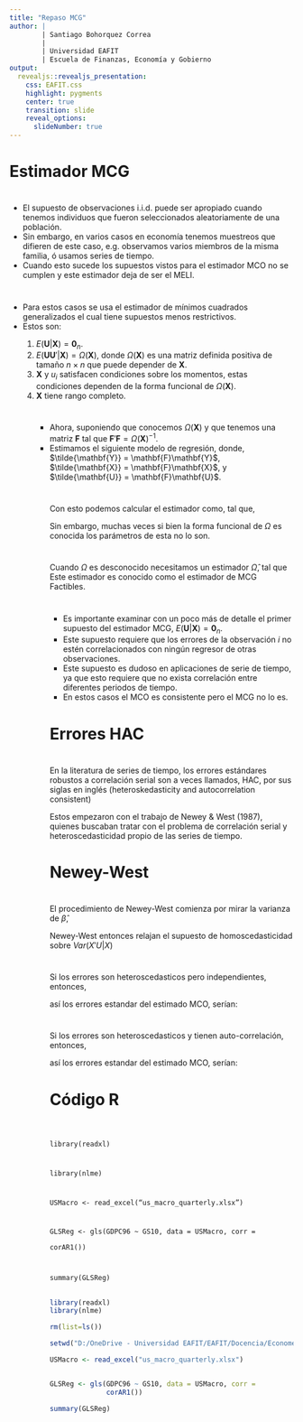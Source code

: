 ---
title: "Repaso MCG"
author: |
        | Santiago Bohorquez Correa
        |
        | Universidad EAFIT
        | Escuela de Finanzas, Economía y Gobierno
output:
  revealjs::revealjs_presentation:
    css: EAFIT.css
    highlight: pygments
    center: true
    transition: slide
    reveal_options:
      slideNumber: true
---

# Estimador MCG

#

<ul>
<li>El supuesto de observaciones i.i.d. puede ser apropiado cuando tenemos individuos que fueron seleccionados aleatoriamente de una población.</li>
<li> Sin embargo, en varios casos en economía tenemos muestreos que difieren de este caso, e.g. observamos varios miembros de la misma familia, ó usamos series de tiempo.</li>
<li>Cuando esto sucede los supuestos vistos para el estimador MCO no se cumplen y este estimador deja de ser el MELI.</li>
</ul>

#

<ul>
<li>Para estos casos se usa el estimador de mínimos cuadrados generalizados el cual tiene supuestos menos restrictivos.</li> 
<li>Estos son:</li>
<ol>
<li> $E(\mathbf{U}|\mathbf{X}) = \mathbf{0}_n$.</li>
<li> $E(\mathbf{U}\mathbf{U}'|\mathbf{X}) = \Omega(\mathbf{X})$, donde $\Omega(\mathbf{X})$ es una matriz definida positiva de tamaño $n \times n$ que puede depender de $\mathbf{X}$.</li>
<li> $\mathbf{X}$ y $u_i$ satisfacen condiciones sobre los momentos, estas condiciones dependen de la forma funcional de $\Omega(\mathbf{X})$.</li>
<li> $\mathbf{X}$ tiene rango completo.</li>

#

<ul>
<li> Ahora, suponiendo que conocemos $\Omega(\mathbf{X})$ y que tenemos una matriz $\mathbf{F}$ tal que $\mathbf{F}'\mathbf{F} =\Omega(\mathbf{X})^{-1}$.</li> 
<li> Estimamos el siguiente modelo de regresión,
        \begin{equation}
        \tilde{\mathbf{Y}}  = \tilde{\mathbf{X}} \boldsymbol{\beta} + \tilde{\mathbf{U}}
    \end{equation}
       donde, $\tilde{\mathbf{Y}} = \mathbf{F}\mathbf{Y}$, $\tilde{\mathbf{X}} = \mathbf{F}\mathbf{X}$, y $\tilde{\mathbf{U}} = \mathbf{F}\mathbf{U}$.</li>
       
#

 Con esto podemos calcular el estimador como,
    \begin{equation}
        \tilde{\boldsymbol{\beta}}^{MCG} = (\mathbf{X}'\mathbf{F}'\mathbf{F}\mathbf{X})^{-1}(\mathbf{X}'\mathbf{F}'\mathbf{F}\mathbf{Y})
    \end{equation}
 tal que,
    \begin{equation}
        \tilde{\boldsymbol{\beta}}^{MCG} = (\mathbf{X}'\Omega^{-1}\mathbf{X})^{-1}(\mathbf{X}'\Omega^{-1}\mathbf{Y})
    \end{equation}

Sin embargo, muchas veces si bien la forma funcional de $\Omega$ es conocida los parámetros de esta no lo son.

#

Cuando $\Omega$ es desconocido necesitamos un estimador $\hat{\Omega}$, tal que 
    \begin{equation}
        \tilde{\boldsymbol{\beta}}^{MCG} = (\mathbf{X}'\hat{\Omega}^{-1}\mathbf{X})^{-1}(\mathbf{X}'\hat{\Omega}^{-1}\mathbf{Y})
    \end{equation}
Este estimador es conocido como el estimador de MCG Factibles.

#

<ul>
<li>Es importante examinar con un poco más de detalle el primer supuesto del estimador MCG, $E(\mathbf{U}|\mathbf{X}) = \mathbf{0}_n$.</li>
<li> Este supuesto requiere que los errores de la observación $i$ no estén correlacionados con ningún regresor de otras observaciones.</li> 
<li> Este supuesto es dudoso en aplicaciones de serie de tiempo, ya que esto requiere que no exista correlación entre diferentes periodos de tiempo.</li>
<li> En estos casos el MCO es consistente pero el MCG no lo es.</li>
</ul>


# Errores HAC

#

En la literatura de series de tiempo, los errores estándares robustos a correlación serial son a veces llamados, HAC, por sus siglas en inglés (heteroskedasticity and autocorrelation consistent)

Estos empezaron con el trabajo de Newey & West (1987), quienes buscaban tratar con el problema de correlación serial y heteroscedasticidad propio de las series de tiempo.

# Newey-West

#

El procedimiento de Newey-West comienza por mirar la varianza de $\hat{\beta}$,

\begin{equation}
 \Sigma_{\hat{\beta}} = (X'X)^{-1}Var(X' U| X)  (X'X)^{-1}
\end{equation}

Newey-West entonces relajan el supuesto de homoscedasticidad sobre $Var(X' U| X)$

#

Si los errores son heteroscedasticos pero independientes, entonces,

\begin{equation}
 \hat{Var}(X' U| X) = \Sigma_{i=1}^n \hat{u}_i^2 x_i x_i'
\end{equation}

así los errores estandar del estimado MCO, serían:

\begin{equation}
  \Sigma_{\hat{\beta}} = (X'X)^{-1} (\Sigma_{i=1}^n \hat{u}_i^2 x_i x_i') (X'X)^{-1}
\end{equation}

#

Si los errores son heteroscedasticos y tienen auto-correlación, entonces,

\begin{equation}
 \hat{Var}(X' U| X) = \Sigma_{j=-k}^k \frac{k-|j|}{k} \left(\Sigma_{i=1}^n \hat{u}_i \hat{u}_{i+j} x_i x_{i+j}'\right)
\end{equation}

así los errores estandar del estimado MCO, serían:

\begin{equation}
  \Sigma_{\hat{\beta}} = (X'X)^{-1} \left(\Sigma_{j=-k}^k \frac{k-|j|}{k} \left(\Sigma_{i=1}^n \hat{u}_i \hat{u}_{i+j} x_i x_{i+j}'\right)\right) (X'X)^{-1}
\end{equation}

# Código R

##

<code>

library(readxl)

library(nlme)

USMacro <- read_excel("us_macro_quarterly.xlsx")

GLSReg <- gls(GDPC96 ~ GS10, data = USMacro, corr =<br>
              corAR1())

summary(GLSReg)
</code>

##
```{r ols, echo=FALSE, warning=FALSE}
library(readxl)
library(nlme)

rm(list=ls())

setwd("D:/OneDrive - Universidad EAFIT/EAFIT/Docencia/Econometria 2/2021 - 1")

USMacro <- read_excel("us_macro_quarterly.xlsx")


GLSReg <- gls(GDPC96 ~ GS10, data = USMacro, corr =
              corAR1())

summary(GLSReg)
```
